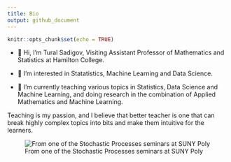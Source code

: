 ```yaml
---
title: Bio
output: github_document
---
```


```r
knitr::opts_chunk$set(echo = TRUE)
```

-   👋 Hi, I'm Tural Sadigov, Visiting Assistant Professor of Mathematics and Statistics at Hamilton College.

-   👀 I'm interested in Statatistics, Machine Learning and Data Science.

-   🌱 I'm currently teaching various topics in Statistics, Data Science and Machine Learning, and doing research in the combination of Applied Mathematics and Machine Learning.

Teaching is my passion, and I believe that better teacher is one that can break highly complex topics into bits and make them intuitive for the learners.

![From one of the Stochastic Processes seminars at SUNY Poly](teaching.png)

